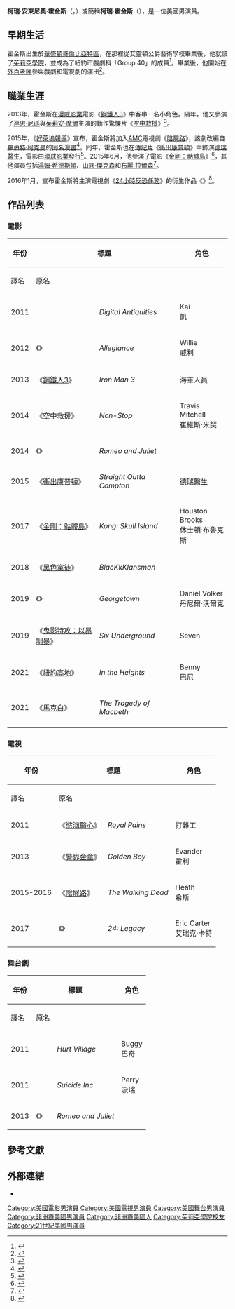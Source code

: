 {{noteTA
|G1=Show
|G2=Movie
|G3=TV
}}
{{Infobox entertainer
| type          = 男演員
| name          = 柯瑞·霍金斯
| foreignname   = {{lang|en|Corey Hawkins}}
| image         = Corey Hawkins by Gage Skidmore 2016.jpg
| caption       = 柯瑞出席2016年[[聖地牙哥國際動漫展|聖地牙哥國際動漫展]]
| birth_name    = 柯瑞·安東尼奧·霍金斯<br>（{{lang|en|Corey Antonio Hawkins}}）
| birth_date    = {{birth date and age|1988|10|22}}
| birth_place   = 美國[[華盛頓哥倫比亞特區|華盛頓哥倫比亞特區]]
| education     = {{link-en|藝術學士|Bachelor of Fine Arts}}
| alma_mater    = [[茱莉亞學院|茱莉亞學院]]
| occupation    = 演員
| years_active  = 2011年至今
| spouse        = 
}}
'''柯瑞·安東尼奧·霍金斯'''（{{lang-en|Corey Antonio Hawkins}}，{{bd|1988年|10月22日}}）或簡稱'''柯瑞·霍金斯'''（{{lang-en|Corey Hawkins}}），是一位美國男演員。

==早期生活==
霍金斯出生於[[華盛頓哥倫比亞特區|華盛頓哥倫比亞特區]]，在那裡從艾靈頓公爵藝術學校畢業後，他就讀了[[茱莉亞學院|茱莉亞學院]]，並成為了紐約市戲劇科「Group 40」的成員<ref>{{cite web|url=http://www.juilliard.edu/journal/1505/alumni-news|title=Juilliard Alumni News (Drama)|work=Juilliard.edu|accessdate=2015-06-29|archive-date=2017-06-21|archive-url=https://web.archive.org/web/20170621224611/https://www.juilliard.edu/journal/1505/alumni-news|dead-url=no}}</ref>。畢業後，他開始在[[外百老匯|外百老匯]]參與戲劇和電視劇的演出<ref>{{cite web|url=http://www.playbill.com/news/article/casting-is-complete-for-premiere-of-katori-halls-hurt-village-starring-tony-186346|title=Casting Is Complete for Premiere of Katori Hall's Hurt Village|work=Playbill.com|accessdate=2015-06-29|archive-date=2021-01-16|archive-url=https://web.archive.org/web/20210116191116/https://www.playbill.com/news/article/casting-is-complete-for-premiere-of-katori-halls-hurt-village-starring-tony-186346|dead-url=no}}</ref>。

==職業生涯==
2013年，霍金斯在[[漫威影業|漫威影業]]電影《[[鋼鐵人3|鋼鐵人3]]》中客串一名小角色。隔年，他又參演了[[連恩·尼遜|連恩·尼遜]]與[[茱莉安·摩爾|茱莉安·摩爾]]主演的動作驚悚片《[[空中救援|空中救援]]》<ref>{{cite web|url=http://blogs.indiewire.com/shadowandact/watch-lupita-nyongo-nate-parker-corey-hawkins-in-clips-from-liam-neeson-thriller-non-stop|title=Watch Lupita Nyong’o, Nate Parker, Corey Hawkins In Clips From Liam Neeson Thriller, Non-Stop|work=Indiewire.com|accessdate=2015-06-29|archive-url=https://web.archive.org/web/20150722050541/http://blogs.indiewire.com/shadowandact/watch-lupita-nyongo-nate-parker-corey-hawkins-in-clips-from-liam-neeson-thriller-non-stop|archive-date=2015-07-22|dead-url=yes}}</ref>。

2015年，《[[好萊塢報導|好萊塢報導]]》宣布，霍金斯將加入[[AMC_(電視頻道)|AMC]]電視劇《[[陰屍路|陰屍路]]》，該劇改編自[[羅伯特·柯克曼|羅伯特·柯克曼]]的[[行屍_(漫畫)|同名漫畫]]<ref>{{cite web|url=http://www.hollywoodreporter.com/live-feed/walking-dead-season-6-heath-800256|title='Walking Dead' Books 'Straight Outta Compton' Star as Key Comic Character (Exclusive)|work=HollywoodReporter.com|accessdate=2015-06-29|archive-date=2016-11-10|archive-url=https://web.archive.org/web/20161110101127/http://www.hollywoodreporter.com/live-feed/walking-dead-season-6-heath-800256|dead-url=no}}</ref>。同年，霍金斯也在[[傳記片|傳記片]]《[[衝出康普頓|衝出康普頓]]》中飾演[[德瑞醫生|德瑞醫生]]，電影由[[環球影業|環球影業]]發行<ref>{{cite web|url=http://www.thewrap.com/corey-hawkins-to-play-dr-dre-in-n-w-a-biopic-straight-outta-compton/|title=Corey Hawkins to Play Dr. Dre in N.W.A. Biopic ‘Straight Outta Compton’|work=TheWrap.com|accessdate=2015-06-29|archive-date=2020-11-08|archive-url=https://web.archive.org/web/20201108145719/https://www.thewrap.com/corey-hawkins-to-play-dr-dre-in-n-w-a-biopic-straight-outta-compton/|dead-url=no}}</ref>。2015年6月，他參演了電影《[[金剛：骷髏島|金剛：骷髏島]]》<ref>{{cite web|url=http://bloody-disgusting.com/news/3356029/straight-outta-compton-kong-skull-island/|title=‘Straight Outta Compton’ to ‘Kong: Skull Island’|work=Bloody Disgusting|accessdate=2015-06-29|archive-date=2015-08-07|archive-url=https://web.archive.org/web/20150807204501/http://bloody-disgusting.com/news/3356029/straight-outta-compton-kong-skull-island/|dead-url=no}}</ref>，其他演員包括[[湯姆·希德斯頓|湯姆·希德斯頓]]、[[山繆·傑克森|山繆·傑克森]]和[[布麗·拉爾森|布麗·拉爾森]]<ref>{{Cite web |url=http://bloody-disgusting.com/news/3356385/samuel-l-jackson-bring-fire-kong-skull-island/ |title=Could Samuel L. Jackson bring His Fire to ‘Kong: Skull Island’? |access-date=2016-06-11 |archive-date=2015-08-11 |archive-url=https://web.archive.org/web/20150811071624/http://bloody-disgusting.com/news/3356385/samuel-l-jackson-bring-fire-kong-skull-island/ |dead-url=no }}</ref>。

2016年1月，宣布霍金斯將主演電視劇《[[24小時反恐任務|24小時反恐任務]]》的衍生作品《{{link-en|24小時反恐任務：傳承|24: Legacy}}》<ref>{{cite web|url=http://tvline.com/2016/01/25/24-legacy-corey-hawkins-fox-cast/|title=24 Legacy's 'New Jack': Walking Dead's Corey Hawkins to Star in Fox Reboot|publisher=TVLine|last=Ausiello|first=Michael|date=2016-01-25|accessdate=2016-01-25|archive-date=2016-01-25|archive-url=https://web.archive.org/web/20160125225230/http://tvline.com/2016/01/25/24-legacy-corey-hawkins-fox-cast/|dead-url=no}}</ref>。

==作品列表==
===電影===
{| class="wikitable"
!rowspan=2| 年份
!colspan=2| 標題
!rowspan=2| 角色
!rowspan=2| 備註
|-
! 譯名 !! 原名
|-
| 2011
|
| ''Digital Antiquities'' 
| Kai<br>凱
| 短片
|-
| 2012
| 《{{link-en|忠誠 (電影)|Allegiance (film)|忠誠}}》
| ''Allegiance''
| Willie<br>威利
|
|-
| 2013
| 《[[鋼鐵人3|鋼鐵人3]]》
| ''Iron Man 3''
| 海軍人員
|
|-
| 2014
| 《[[空中救援|空中救援]]》
| ''Non-Stop''
| Travis Mitchell<br>崔維斯·米契
|
|-
| 2014
| 《{{link-en|羅密歐與茱麗葉 (2013年百老匯戲劇)|Romeo and Juliet (2013 Broadway play)|羅密歐與茱麗葉}}》
| ''Romeo and Juliet''
| {{link-en|提伯爾特|Tybalt}}
| 
|-
| 2015
| 《[[衝出康普頓|衝出康普頓]]》
| ''Straight Outta Compton''
| [[德瑞醫生|德瑞醫生]]
| [[好萊塢電影獎|好萊塢電影突破性群戲獎]]<br>提名-{{link-en|有色人種促進協會形象獎傑出電影男配角|NAACP Image Award for Outstanding Supporting Actor in a Motion Picture}}<br>提名-[[華盛頓影評人協會獎最佳群戲|華盛頓影評人協會獎最佳群戲]]<br>提名-{{link-en|廣播影評人協會獎最佳整體表現|Critics' Choice Movie Award for Best Acting Ensemble}}{{small|（2016）}}<br>提名-{{link-en|黑膠卷獎最佳男配角|Black Reel Award for Best Supporting Actor}}{{small|（2016）}}<br>提名-{{link-en|美國演員工會獎最佳整體演出|Screen Actors Guild Award for Outstanding Performance by a Cast in a Motion Picture}}{{small|（2016）}}
|-
| 2017
| 《[[金剛：骷髏島|金剛：骷髏島]]》
| ''Kong: Skull Island''
| Houston Brooks<br>休士頓·布魯克斯
| 
|-
| 2018
| 《[[黑色黨徒|黑色黨徒]]》
| ''BlacKkKlansman''
| {{link-en|斯托克利·卡邁克爾|Stokely Carmichael}}
| 
|-
| 2019
| 《{{link-en|喬治敦 (電影)|Georgetown (film)|喬治敦}}》
| ''Georgetown''
| Daniel Volker<br>丹尼爾·沃爾克
| 
|-
| 2019
| 《[[鬼影特攻：以暴制暴|鬼影特攻：以暴制暴]]》
| ''Six Underground''
| Seven
| 
|-
| 2021
| 《[[紐約高地|紐約高地]]》
| ''In the Heights''
| Benny<br>巴尼
| 
|-
| 2021
| 《[[馬克白_(2021年電影)|馬克白]]》
| ''The Tragedy of Macbeth''
| {{link-en|麥克德夫 (馬克白)|Macduff (Macbeth)|麥克德夫}}
| 
|-
|}

===電視===
{| class="wikitable"
!rowspan=2| 年份
!colspan=2| 標題
!rowspan=2| 角色
!rowspan=2| 備註
|-
! 譯名 !! 原名
|-
| 2011 
| 《[[慾海醫心|慾海醫心]]》
| ''Royal Pains''
| 打雜工
| 單集：「The Shaw/Hank Redemption」
|-
| 2013
| 《[[警界金童|警界金童]]》
| ''Golden Boy''
| Evander<br>霍利
| 單集：「Young Guns」
|-
| 2015-2016
| 《[[陰屍路|陰屍路]]》
| ''The Walking Dead''
| Heath<br>希斯
| 常駐演員
|-
| 2017
| 《{{link-en|24小時反恐任務：傳承|24: Legacy}}》
| ''24: Legacy''
| Eric Carter<br>艾瑞克·卡特
| 主要演員；12集
|}

===舞台劇===
{| class="wikitable"
!rowspan=2| 年份
!colspan=2| 標題
!rowspan=2| 角色
!rowspan=2| 備註
|-
! 譯名 !! 原名
|-
| 2011
| 
| ''Hurt Village''
| Buggy<br>巴奇
| {{link-en|簽名劇團 (紐約市)|Signature Theatre Company (New York City)|簽名劇團}} 
|-
| 2011
| 
| ''Suicide Inc''
| Perry<br>派瑞
| {{link-en|環島劇團|Roundabout Theatre Company}}
|-
| 2013
| 《{{link-en|羅密歐與茱麗葉 (2013年百老匯戲劇)|Romeo and Juliet (2013 Broadway play)|羅密歐與茱麗葉}}》
| ''Romeo and Juliet''
| {{link-en|提伯爾特|Tybalt}}
| {{link-en|李察·羅傑斯劇院|Richard Rodgers Theatre}}
|}

==參考文獻==
{{reflist|30em}}

==外部連結==
{{Commons category|Corey Hawkins}}
* {{IMDb name|3659660}}

{{Authority control}}
{{DEFAULTSORT:Hawkins, Corey}}
[[Category:美國電影男演員|Category:美國電影男演員]]
[[Category:美國電視男演員|Category:美國電視男演員]]
[[Category:美國舞台男演員|Category:美國舞台男演員]]
[[Category:非洲裔美國男演員|Category:非洲裔美國男演員]]
[[Category:非洲裔美國人|Category:非洲裔美國人]]
[[Category:茱莉亞學院校友|Category:茱莉亞學院校友]]
[[Category:21世紀美國男演員|Category:21世紀美國男演員]]
